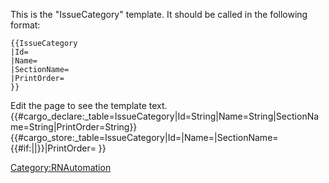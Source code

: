 <noinclude>
This is the "IssueCategory" template.
It should be called in the following format:
<pre>
{{IssueCategory
|Id=
|Name=
|SectionName=
|PrintOrder=
}}
</pre>
Edit the page to see the template text.
{{#cargo_declare:_table=IssueCategory|Id=String|Name=String|SectionName=String|PrintOrder=String}}
</noinclude><includeonly>{{#cargo_store:_table=IssueCategory|Id={{{Id|}}}|Name={{{Name|}}}|SectionName={{#if:{{{SectionName|}}}|{{{SectionName|}}}|{{{Name|}}}}}|PrintOrder={{{PrintOrder|}}} }}
</includeonly><noinclude>[[Category:RNAutomation]]</noinclude>